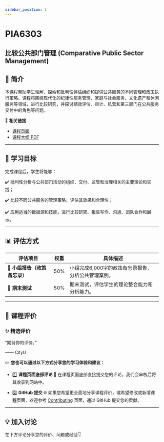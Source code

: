 ```yaml
---
sidebar_position: 1
---
```


# PIA6303
## 比较公共部门管理 (Comparative Public Sector Management)

## **📘 简介**
本课程帮助学生理解、探索和批判性评估组织和提供公共服务的不同管理和政策执行策略。课程将围绕现代化的纪律性服务管理、家庭与社会服务、文化遗产和休闲服务等领域，进行比较研究，并探讨绩效评估、审计、私营和第三部门在公共服务交付中的角色等问题。

🔗 **相关链接**
- [课程页面](https://www.cityu.edu.hk/catalogue/pg/202526/course/PIA6303.htm)
- [课程大纲 PDF](https://www.cityu.edu.hk/catalogue/pg/202526/course/PIA6303.pdf)

---

## **🎯 学习目标**

完成课程后，学生将能够：

✔️ 批判性分析与公共部门活动的组织、交付、监管和治理相关的主要理论和实践；

✔️ 比较不同公共服务的管理策略，评估其效果和合理性；

✔️ 应用适当的数据源和技能，进行比较研究、报告写作、沟通、团队合作和展示。

---

## **📊 评估方式**

| **评估项目**               | **权重** | **具体描述**                                                                                       |
|---------------------------|---------|---------------------------------------------------------------------------------------------------|
| **📄 小组报告（政策备忘录）** | 50%     | 小组完成6,000字的政策备忘录报告，分析公共管理案例。                                                 |
| **📝 期末测试**             | 50%     | 期末测试，评估学生的理论整合能力和分析能力。                                                         |

---

## **💬 课程评价**

### ✨ **精选评价**
<div className={commentStyles.commentBox}>
    <p className={commentStyles.commentText}>
        “期待你的评价。”
    </p>
    <p className={commentStyles.commentAuthor}>—— CityU</p>
</div>

✏️ **您也可以通过以下方式分享您的学习体验和建议：**

- 1️⃣ **课程页面底部评论**
💬 在课程页面底部直接提交您的评论，我们会审核后将其收录到网站中。

- 2️⃣ **GitHub 提交**
🌐 如果您希望更全面地分享课程评价，或希望修改或新增课程页面，欢迎参考 [Contributing](/contributing) 页面，通过 GitHub 提交您的贡献。

---

## **💡 加入讨论**

在下方评论分享您的评价、问题或经验👇
<Utterances />